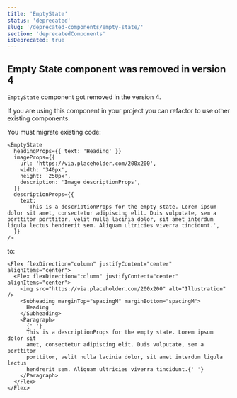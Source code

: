 ```yaml
---
title: 'EmptyState'
status: 'deprecated'
slug: '/deprecated-components/empty-state/'
section: 'deprecatedComponents'
isDeprecated: true
---
```


## Empty State component was removed in version 4

`EmptyState` component got removed in the version 4.

If you are using this component in your project you can refactor to use other existing components.

You must migrate existing code:

```tsx static=true
<EmptyState
  headingProps={{ text: 'Heading' }}
  imageProps={{
    url: 'https://via.placeholder.com/200x200',
    width: '340px',
    height: '250px',
    description: 'Image descriptionProps',
  }}
  descriptionProps={{
    text:
      'This is a descriptionProps for the empty state. Lorem ipsum dolor sit amet, consectetur adipiscing elit. Duis vulputate, sem a porttitor porttitor, velit nulla lacinia dolor, sit amet interdum ligula lectus hendrerit sem. Aliquam ultricies viverra tincidunt.',
  }}
/>
```

to:

```tsx
<Flex flexDirection="column" justifyContent="center" alignItems="center">
  <Flex flexDirection="column" justifyContent="center" alignItems="center">
    <img src="https://via.placeholder.com/200x200" alt="Illustration" />
    <Subheading marginTop="spacingM" marginBottom="spacingM">
      Heading
    </Subheading>
    <Paragraph>
      {' '}
      This is a descriptionProps for the empty state. Lorem ipsum dolor sit
      amet, consectetur adipiscing elit. Duis vulputate, sem a porttitor
      porttitor, velit nulla lacinia dolor, sit amet interdum ligula lectus
      hendrerit sem. Aliquam ultricies viverra tincidunt.{' '}
    </Paragraph>
  </Flex>
</Flex>
```
